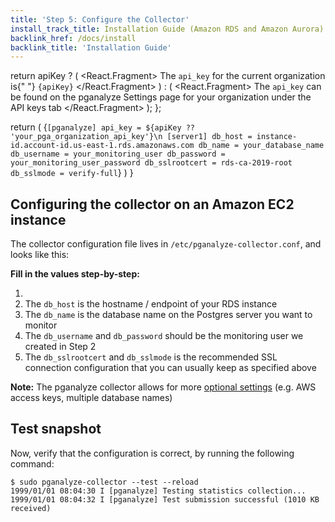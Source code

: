 ```yaml
---
title: 'Step 5: Configure the Collector'
install_track_title: Installation Guide (Amazon RDS and Amazon Aurora)
backlink_href: /docs/install
backlink_title: 'Installation Guide'
---
```



  return apiKey ? (
    <React.Fragment>
      The <code>api_key</code> for the current organization is{" "}
      <code>{apiKey}</code>
    </React.Fragment>
  ) : (
    <React.Fragment>
      The <code>api_key</code> can be found on the pganalyze Settings page for
      your organization under the API keys tab
    </React.Fragment>
  );
};

  return (
    <CodeBlock>
      {`[pganalyze]
api_key = ${apiKey ?? 'your_pga_organization_api_key'}\n
[server1]
db_host = instance-id.account-id.us-east-1.rds.amazonaws.com
db_name = your_database_name
db_username = your_monitoring_user
db_password = your_monitoring_user_password
db_sslrootcert = rds-ca-2019-root
db_sslmode = verify-full`}
    </CodeBlock>
  )
}

## Configuring the collector on an Amazon EC2 instance

The collector configuration file lives in `/etc/pganalyze-collector.conf`, and looks like this:

<ConfigSample apiKey={props.apiKey} />

**Fill in the values step-by-step:**

1. <APIKeyInstructions apiKey={props.apiKey} />
2. The `db_host` is the hostname / endpoint of your RDS instance
3. The `db_name` is the database name on the Postgres server you want to monitor
4. The `db_username` and `db_password` should be the monitoring user we created in <Link to='02_create_monitoring_user'>Step 2</Link>
5. The `db_sslrootcert` and `db_sslmode` is the recommended SSL connection configuration that you can usually keep as specified above

**Note:** The pganalyze collector allows for more [optional settings](https://pganalyze.com/docs/collector/settings) (e.g. AWS access keys, multiple database names)

## Test snapshot

Now, verify that the configuration is correct, by running the following command:

```
$ sudo pganalyze-collector --test --reload
1999/01/01 08:04:30 I [pganalyze] Testing statistics collection...
1999/01/01 08:04:32 I [pganalyze] Test submission successful (1010 KB received)
```

<PublicLastStepLogInsightsLink />